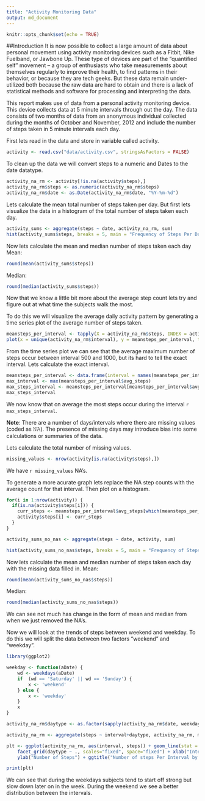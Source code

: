 ```yaml
---
title: "Activity Monitoring Data"
output: md_document
---
```


```r
knitr::opts_chunk$set(echo = TRUE)
```

##Introduction
It is now possible to collect a large amount of data about personal movement using activity monitoring devices such as a Fitbit, Nike Fuelband, or Jawbone Up. These type of devices are part of the “quantified self” movement – a group of enthusiasts who take measurements about themselves regularly to improve their health, to find patterns in their behavior, or because they are tech geeks. But these data remain under-utilized both because the raw data are hard to obtain and there is a lack of statistical methods and software for processing and interpreting the data.

This report makes use of data from a personal activity monitoring device. This device collects data at 5 minute intervals through out the day. The data consists of two months of data from an anonymous individual collected during the months of October and November, 2012 and include the number of steps taken in 5 minute intervals each day.

First lets read in the data and store in variable called activity.
```r
activity <- read.csv("data/activity.csv", stringsAsFactors = FALSE)
```

To clean up the data we will convert steps to a numeric and Dates to the date datatype.
```r
activity_na_rm <- activity[!is.na(activity$steps),]
activity_na_rm$steps <- as.numeric(activity_na_rm$steps)
activity_na_rm$date <- as.Date(activity_na_rm$date, "%Y-%m-%d")
```

Lets calculate the mean total number of steps taken per day. But first lets visualize the data in a histogram of the total number of steps taken each day.
```r
activity_sums <- aggregate(steps ~ date, activity_na_rm, sum)
hist(activity_sums$steps, breaks = 5, main = "Frequency of Steps Per Day", xlab = "Steps Per Day", ylab = "Frequency", col = "red")
```

Now lets calculate the mean and median number of steps taken each day
Mean:
```r
round(mean(activity_sums$steps))
```

Median:
```r
round(median(activity_sums$steps))
```

Now that we know a little bit more about the average step count lets try and figure out at what time the subjects walk the most.

To do this we will visualize the average daily activity pattern by generating a time series plot of the average number of steps taken.
```r
meansteps_per_interval <- tapply(X = activity_na_rm$steps, INDEX = activity_na_rm$interval, FUN = mean)
plot(x = unique(activity_na_rm$interval), y = meansteps_per_interval, type = "l", main = "Average Steps Taken at Interval (5min)", xlab = "Interval (5min)", ylab = "Average Steps", col = "red")
```

From the time series plot we can see that the average maximum number of steps occur between interval 500 and 1000, but its hard to tell the exact interval. Lets calculate the exact interval.
```r
meansteps_per_interval <- data.frame(interval = names(meansteps_per_interval), avg_steps = meansteps_per_interval, stringsAsFactors = FALSE)
max_interval <- max(meansteps_per_interval$avg_steps)
max_steps_interval <- meansteps_per_interval[meansteps_per_interval$avg_steps == max_interval,]$interval
max_steps_interval
```
We now know that on average the most steps occur during the interval `r max_steps_interval`.

**Note**: There are a number of days/intervals where there are missing values (coded as 𝙽𝙰). The presence of missing days may introduce bias into some calculations or summaries of the data.

Lets calculate the total number of missing values.
```r
missing_values <- nrow(activity[is.na(activity$steps),])
```

We have `r missing_values` NA's.

To generate a more acurate graph lets replace the NA step counts with the average count for that interval. Then plot on a histogram.
```r
for(i in 1:nrow(activity)) {
  if(is.na(activity$steps[i])) {
    curr_steps <- meansteps_per_interval$avg_steps[which(meansteps_per_interval$interval == activity$interval[i])]
    activity$steps[i] <- curr_steps
  }
}

activity_sums_no_nas <- aggregate(steps ~ date, activity, sum)

hist(activity_sums_no_nas$steps, breaks = 5, main = "Frequency of Steps Per Day", xlab = "Steps Per Day", ylab = "Frequency", col = "red")
```

Now lets calculate the mean and median number of steps taken each day with the missing data filled in.
Mean:
```r
round(mean(activity_sums_no_nas$steps))
```

Median:
```r
round(median(activity_sums_no_nas$steps))
```

We can see not much has change in the form of mean and median from when we just removed the NA's.

Now we will look at the trends of steps between weekend and weekday. To do this we will split the data between two factors "weekend" and "weekday".

```r

library(ggplot2)

weekday <- function(aDate) {
    wd <- weekdays(aDate)
    if  (wd == 'Saturday' || wd == 'Sunday') {
        x <- 'weekend'
    } else {
        x <- 'weekday'
    }
    x
}

activity_na_rm$daytype <- as.factor(sapply(activity_na_rm$date, weekday))

activity_na_rm <- aggregate(steps ~ interval+daytype, activity_na_rm, mean)

plt <- ggplot(activity_na_rm, aes(interval, steps)) + geom_line(stat = "identity", aes(colour = daytype)) +
    facet_grid(daytype ~ ., scales="fixed", space="fixed") + xlab("Interval") +
    ylab("Number of Steps") + ggtitle("Number of steps Per Interval by Weekend/Weekday")

print(plt)
```

We can see that during the weekdays subjects tend to start off strong but slow down later on in the week. During the weekend we see a better distribution between the intervals.